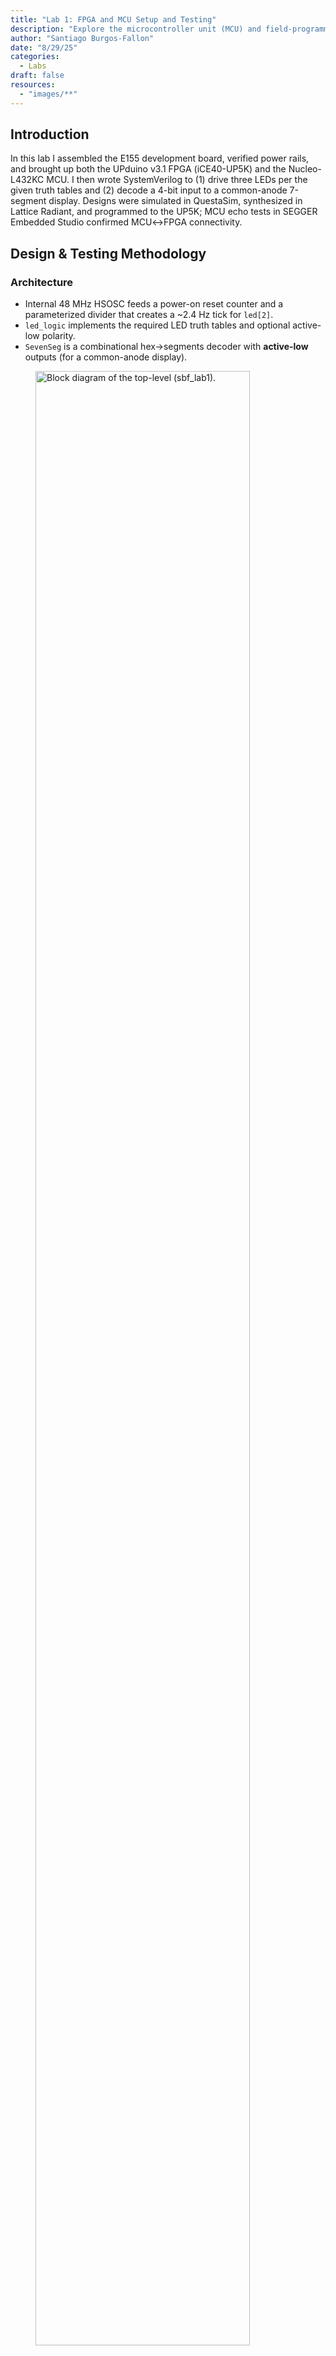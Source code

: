 ```yaml
---
title: "Lab 1: FPGA and MCU Setup and Testing"
description: "Explore the microcontroller unit (MCU) and field-programmable gate array (FPGA) development boards used in this course."
author: "Santiago Burgos-Fallon"
date: "8/29/25"
categories:
  - Labs
draft: false
resources:
  - "images/**"
---
```


## Introduction

In this lab I assembled the E155 development board, verified power rails, and brought up both the UPduino v3.1 FPGA (iCE40-UP5K) and the Nucleo-L432KC MCU. I then wrote SystemVerilog to (1) drive three LEDs per the given truth tables and (2) decode a 4-bit input to a common-anode 7-segment display. Designs were simulated in QuestaSim, synthesized in Lattice Radiant, and programmed to the UP5K; MCU echo tests in SEGGER Embedded Studio confirmed MCU↔FPGA connectivity.

## Design & Testing Methodology

### Architecture

- Internal 48 MHz HSOSC feeds a power-on reset counter and a parameterized divider that creates a ~2.4 Hz tick for `led[2]`.
- `led_logic` implements the required LED truth tables and optional active-low polarity.
- `SevenSeg` is a combinational hex→segments decoder with **active-low** outputs (for a common-anode display).

![Block diagram of the top-level (`sbf_lab1`).](images/sv.jpg){#fig-block align="center" fig-alt="HSOSC to POR and BlinkDiv to led_logic; SevenSeg in parallel from s[3:0]." width="90%"}

### Unit tests (simulation)

Self-checking testbenches read `.tv` vectors:
- `tb_SevenSeg_tv` verifies the 0x0–0xF map.
- `tb_led_logic_tv` checks both active-high and active-low instances.
- `tb_lab1_sbf_tv` checks `seg` and `led[1:0]` at top level (blink bit ignored).

> **On the single “error”:** one vector intentionally contains unknowns (`xxxxxxx`) to represent a “don’t-care” state during initialization. The testbench expects `xxxxxxx`, while real hardware (with pull-ups and reset) resolves to `1111111` (all segments off). Functionally correct; the failure is in the expected vector, not the DUT.

### Hardware bring-up

- Verified +5 V and +3.3 V LDO outputs on VIN power before inserting modules.
- Wired one side of the dual 7-segment (common-anode) with series resistors on each segment; anode to 3.3 V.
- Used ~1 kΩ series resistors → ≈3.3 mA/segment (ignoring LED \(V_f\)), comfortably within limits:
  \[
  I \approx \frac{3.3\ \text{V}}{1\,\text{k}\Omega} = 3.3\ \text{mA}
  \]

![Hand-drawn schematic and current note (common-anode with ~1 kΩ series resistors).](images/elec.jpg){#fig-schematic fig-alt="7-segment wiring and LED current calc." width="90%"}

## Technical Documentation

- **Code directory:** `code/`
  - FPGA design: `SevenSeg`, `BlinkDiv`, `led_logic`, `sbf_lab1` (top).
  - Testbenches: `tb_SevenSeg_tv`, `tb_led_logic_tv`, `tb_lab1_sbf_tv`.
- **Tools:** Radiant (synthesis, constraints, Netlist Analyzer), QuestaSim Lattice Edition (simulation), SEGGER Embedded Studio (MCU).

### LED behavior specification

| S1 | S0 | led\[0] |
|:--:|:--:|:-------:|
| 0  | 0  | OFF |
| 0  | 1  | ON  |
| 1  | 0  | ON  |
| 1  | 1  | OFF |

| S3 | S2 | led\[1] |
|:--:|:--:|:-------:|
| 0  | 0  | OFF |
| 0  | 1  | OFF |
| 1  | 0  | OFF |
| 1  | 1  | ON  |

`led[2]` blinks at ~2.4 Hz from the divider:
\[
\text{TOGGLE\_COUNT}=\frac{48\,\text{MHz}}{2\cdot 2.4\,\text{Hz}}-1=10{,}000{,}000-1
\]

### Seven-segment notes

- Common-anode display → **active-low** segment lines (`0` turns a segment **on**).
- Naming: `seg[0]=A … seg[6]=G`.

## Results & Discussion

### Seven-segment unit tests

:::: {.columns}
::: {.column width="60%"}
![SevenSeg waves across 0x0–0xF.](images/seven%20seg%20waves.png){#fig-7seg-waves fig-alt="SevenSeg waveform sweep for all hex digits."}
:::
::: {.column width="40%"}
![SevenSeg transcript (1 expected X-case mismatch at vec 0).](images/seven%20seg%20tests.png){#fig-7seg-log fig-alt="16 tests, 1 error due to X-expectation vector."}
:::
::::

### LED logic unit tests

:::: {.columns}
::: {.column width="60%"}
![LED logic waves (active-high and active-low instances).](images/led%20tests%20waves.png){#fig-led-waves fig-alt="led_logic waveform verification for both polarities."}
:::
::: {.column width="40%"}
![LED logic transcript (all pass).](images/led%20text%20tests.png){#fig-led-log fig-alt="32 led_logic tests, 0 errors."}
:::
::::

### Top-level simulation

:::: {.columns}
::: {.column width="60%"}
![Top-level (`sbf_lab1`) QuestaSim waves sweeping s=0..F.](images/lab%20test%20waves.png){#fig-top-waves fig-alt="Top-level seg and led activity; blink bit ignored in checks."}
:::
::: {.column width="40%"}
![Top-level transcript (1 error corresponds to X-expectation init vector).](images/lab%20vectors.png){#fig-top-log fig-alt="16 tests, 1 error; explained as expected-X vs resolved-1 mismatch."}
:::
::::

**Interpretation.**  
- `led_logic` passes all vectors for both polarities.  
- `SevenSeg` and top-level each show one flagged vector where the testbench expects unknowns; hardware resolves to **all off** (`1111111`). Functionality is correct; the discrepancy is only in the expected file’s init case.  
- Divider math and POR behavior match intent; `led[2]` toggles at the expected rate (simulation time scaled).

## Conclusion

I assembled and powered the E155 dev board, verified MCU↔FPGA connectivity, and implemented the required FPGA logic: LED truth tables, a ~2.4 Hz blink, and a combinational 7-segment decoder for a common-anode display. Simulation, synthesis, and on-board testing confirm correct behavior. The lone “failure” in automated tests is a deliberate X-expectation vector that resolves to “all off” in hardware—acceptable and documented.

**Time spent:** 20 hours.
**All Code** https://github.com/s4anti4go/E155/tree/main/FPGA/RadiantProject/Lab%201
---

## AI Implementation
### Prompt
> Write SystemVerilog HDL to leverage the internal high speed oscillator in the Lattice UP5K FPGA and blink an LED at 2 Hz. Take full advantage of SystemVerilog syntax, for example, using logic instead of wire and reg.

### What the LLM produced (Gemini)
Good ideas it used:
- Parameterized divider (`CLK_FREQ`, `BLINK_FREQ`) with `$clog2` sizing
- Modern SV constructs (`logic`, `always_ff`)
- Clear split: top module that wraps an oscillator primitive + a blinker child

Top-level snippet returned (abridged):
    module led_blink_top (output logic o_led);
      logic clk_48mhz;
      SB_HFOSC u_hfosc ( .CLKHFPU(1'b1), .CLKHFEN(1'b1), .CLKHF(clk_48mhz) );
      defparam u_hfosc.CLKHF_DIV = "0b00"; // 48 MHz
      led_blinker u_led_blinker (.clk(clk_48mhz), .led(o_led));
    endmodule

### Synthesis outcome
Radiant failed at the oscillator instantiation with:
    VERI-1063: instantiating unknown module SB_HFOSC
Root cause: Radiant’s iCE40 UltraPlus technology library expects the `HSOSC` primitive, not `SB_HFOSC` (the `SB_*` form is common in iCEcube2 examples).

Fix applied (works in Radiant):
    // iCE40UP internal HF oscillator
    HSOSC #(.CLKHF_DIV(2'b00))  // 00 = 48 MHz
      hf_osc (.CLKHFPU(1'b1), .CLKHFEN(1'b1), .CLKHF(clk));

I also replaced the LLM’s `initial`-based register inits with a tiny synchronous power-on reset (POR) counter so hardware powers up in a known state.

### Quality rating (and why)
- Rating: B  
- Strengths: idiomatic SV, readable, correct divide-by-N math, parameterized for reuse  
- Weak spots: vendor primitive mismatch (`SB_HFOSC` vs `HSOSC`), `defparam` string style (`"0b00"`), reliance on `initial` for synthesis reset

### What I learned / new constructs
- `$clog2` is handy for auto-sizing counters and synthesizes cleanly on UP5K.
- Parameterizing the blink frequency made switching between 2 Hz (prompt) and 2.4 Hz (lab) a one-line change.

### Errors & warnings encountered
- Radiant: `VERI-1063 instantiating unknown module SB_HFOSC` → resolved by switching to `HSOSC #(.CLKHF_DIV(2'b00))` and wiring `CLKHFPU/CLKHFEN/CLKHF`.

### Tips for using LLMs for HDL (next-time playbook)
1. Specify tool, family, and exact primitive in the prompt: target Lattice Radiant for iCE40 UltraPlus (UP5K) and instantiate HSOSC (ports `CLKHFPU`, `CLKHFEN`, `CLKHF`; param `CLKHF_DIV`).
2. Ask for a synthesizable reset: avoid `initial`; include a synchronous reset or a small POR counter.
3. Request a sim-friendly testbench: faster divider + self-check to validate logic quickly.
4. Ask for Radiant-specific guidance: prefer Device Constraint Editor notes over generic `.lpf`.
5. Iterate with exact error text: paste Radiant/Questa messages back to the LLM for precise fixes.

### Appendix: Figure index

- Block diagram: `hmc-e155-portfolio/labs/Lab1/images/sv.jpg`  
- Schematic & current calc: `hmc-e155-portfolio/labs/Lab1/images/elec.jpg`  
- Top-level waves: `hmc-e155-portfolio/labs/Lab1/images/lab test waves.png`, `hmc-e155-portfolio/labs/Lab1/images/lab vectors.png`  
- LED unit waves: `hmc-e155-portfolio/labs/Lab1/images/led test waves.png`, `hmc-e155-portfolio/labs/Lab1/images/led text tests.png`  
- Seven-seg waves: `hmc-e155-portfolio/labs/Lab1/images/seven seg waves.png`, `hmc-e155-portfolio/labs/Lab1/images/seven seg tests.png`
